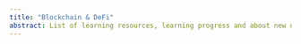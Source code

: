 ```yaml
---
title: "Blockchain & DeFi"
abstract: List of learning resources, learning progress and about new developments in the space in general.
---
```

